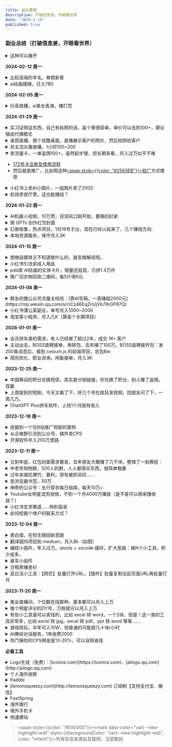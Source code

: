 ```yaml
---
title: 副业整理
description: 打破信息差，开眼看世界
date: "2024-2-19"
published: true
---
```



### **副业总结（打破信息差，开眼看世界）**

<details>
<summary>这种可以展开</summary>
<span style={{color: "#E00000"}}><mark data-color="var(--inke-highlight-red)" style={{backgroundColor: "var(--inke-highlight-red)", color: "inherit"}}>所有信息来源自互联网，注意甄别</mark></span>
</details>

**2024-02-12 周一**

<details>
<summary>比较高端的羊毛，券商新客</summary>

- 券商为了拉新，会给新客一定的优惠利率，比如，存一年5.88%，比银行利率（1.45%）高出不少，甚至有的还可以到8%。这种一般是保本保收益的。
</details>

<details>
<summary>ai绘画摆摊，日入780</summary>

- [AI摆摊|AI摆摊第二天，顾客骂我不好好宣传](https://www.xiaohongshu.com/explore/65c45e47000000002c03ab7e) 
- 线下摆摊+线上收徒模式
- 从评论区需求来看，线上收徒，日入几千都可以……

</details>

**2024-02-05 周一**

<details>
<summary>抖音直播，ai美女表演，赚打赏</summary>

- ![](https://gcloud-1303456836.cos.ap-chengdu.myqcloud.com/inke/output.jpg.jpeg)

</details>

**2024-01-29 周一**

<details>
<summary>实习证明这东西，自己有执照的话，盖个章很简单，单价可以去到100+，建议搞成代理模式</summary>

</details>

<details>
<summary>桌搭直播，搞个炫酷桌面，直播展示客户的照片，然后拍照给客户</summary>

</details>

<details>
<summary>非主流头像直播，1小时100~200</summary>

- 转自网友评论：我朋友在抖音直播给人做那些非主流头像(基本是拿模板改上面抖音名)零成本每天播一两个小时礼物收入也能有一二百块

</details>

<details open>
<summary>卖流量卡，一单返佣100+，虽然起步慢，但长期来看，月入过万似乎不难</summary>

- [172号卡注册及使用流程](https://yesmore.cc/articles/llk172)
- 然后就是推广，比如用这种[<span style={{color: "#2563EB"}}>软广</span>](https://yesmore.cc/articles/llk)方式推荐

</details>

<details>
<summary>小红书上卖AI小图片，一组图片卖了2000</summary>

- ![](https://gcloud-1303456836.cos.ap-chengdu.myqcloud.com/inke/bd057640-c359-4ca8-a12d-7097e0fa8d2a.png)

</details>

<details>
<summary>机场贵宾厅票，这也能赚钱？</summary>

- ![](https://gcloud-1303456836.cos.ap-chengdu.myqcloud.com/inke/1280X1280.JPEG.jpeg)

</details>

**2024-01-22 周一**

<details>
<summary>AI机器人视频，10万赞，目测风口刚开始，要搞的赶紧</summary>

- 工具：阿里的 motionshop

- ![](https://gcloud-1303456836.cos.ap-chengdu.myqcloud.com/inke/output.png)

</details>

<details>
<summary>用 GPTs 创作红包封面</summary>

- https://chat.openai.com/g/g-ijM3chD3S-wei-xin-hong-bao-feng-mian-she-ji

- 小提示：在上传微信红包后台的时候，记得截取对话链接作为你的创作证明以通过审核。

</details>

<details>
<summary>幻兽帕鲁，热点项目，1月19号才出，现在已经火起来了，几个赚钱方向:</summary>

- 代搭私服
- 利用教程、资料等，引流到社群
- 其他的付费服务（有待研究）

</details>

<details>
<summary>本地资源服务，保守月入3K</summary>

- 外地人来到本地，想找些休闲项目，但人生地不熟，也没空慢慢找
- 本地的向导就可以收费提供资讯
- 引流渠道：抖音，发一些本地场所的视频
- 群友做的是正规项目，月入3K

</details>

**2024-01-15 周一**

<details>
<summary>想做自媒体又不知道做什么的，就去做解说吧。</summary>

- 现在连解说猫和老鼠的都有，播放量还不低。

</details>

<details>
<summary>小红书引流卖成人用品</summary>

- 笔记内容：战裙、身材

|  |  |  |
| --- | --- | --- |
| ![](https://gcloud-1303456836.cos.ap-chengdu.myqcloud.com/inke/00d0bfc5-be6f-4050-b64e-8612fa947a42.png) | ![](https://gcloud-1303456836.cos.ap-chengdu.myqcloud.com/inke/729f9141-ca0f-4a7b-ac7f-6bd1236601aa.png) | ![](https://gcloud-1303456836.cos.ap-chengdu.myqcloud.com/inke/a62635ea-4587-424f-9577-4aa0955f198e.png) |

</details>

<details>
<summary>pdd卖 AI绘画的实体卡片，销量还挺高，已拼1.4万件</summary>

- ![](https://gcloud-1303456836.cos.ap-chengdu.myqcloud.com/inke/3f5c56b8-3787-4b4b-8108-d85448e64ea5.png)

</details>

<details>
<summary>推广旧衣物回收二维码，每5斤得6元</summary>
- 用户卖衣服，一公斤0.6元。然后5公斤一结算。推广员得6块
- 假设用户卖5公斤的衣服，用户得3元，推广员得6元
- 他一单卖10公里，也给你结算6块钱
- 但是，拆成两单，就算两单的钱
- 用户跟你终身绑定，终身都有收益

</details>

**2024-01-08 周一**

<details>
<summary>群友的撸公众号流量主经验：[靠AI写稿，一周赚超2000元](https://mp.weixin.qq.com/s/ciCz46EqZnUjVb79rGP87Q)</summary>

- 写文章机器人：https://chat.openai.com/g/g-cy6POo9Tk-wei-xin-gong-zhong-hao-he-tou-tiao-xie-wen-zhu-shou

</details>

<details>
<summary>小红书蒲公英副业，单号月入1000~2000</summary>

- 原理：选好容易涨粉的赛道(游戏、明星等) + 后期维护数据

</details>

<details>
<summary>淘宝客小程序，月入几K（算是个长期项目）</summary>

- 做个淘宝客小程序
- 去各平台发帖，比如：什么宝藏小程序，xx 只要 yy 元，太便宜了
- 用户如果私信你，就发小程序名字

</details>

**2024-01-01 周一**

<details>
<summary>会员拼车类的需求，有人已经做了超过2年，成交 1K+ 客户</summary>

- ![](https://gcloud-1303456836.cos.ap-chengdu.myqcloud.com/inke/output%20%282%29.png)

</details>

<details>
<summary>主动出击，BOSS直聘接单，再转包，去年赚了100万。BOSS直聘接外包：发200条消息后，接到 cesium.js 的前端项目，总包8w</summary>

- https://www.v2ex.com/t/1005133#r_14150594

- 接单方法：
 - 直接找那些附近的小公司
 - 说，招人太贵了，跟我合作吧。我不需要交五险一金
 - 这样就可以接单了，很多公司都是搞个小项目或者阶段项目。
 - 他手下很多学生，去年接单赚了 100多万

</details>

<details>
<summary>简历优化、职业咨询，闲鱼接单，月入3K</summary>

- https://m.okjike.com/originalPosts/658fc60112ed2fda68f77a0a

</details>

**2023-12-25 周一**

<details>
<summary>中国移动的积分兑换短信，其实是分销链接，你兑换了积分，别人赚了返佣，双赢</summary>

</details>

<details>
<summary>上周提到的短剧，今天又看了下，好几个号在疯狂发视频。找朋友问了下，一周几万。​</summary>

</details>

<details>
<summary>ChatGPT Plus拼车软件，上线1个月就有收入</summary>

- 原帖 https://www.v2ex.com/t/1004791

- 推广方式：论坛发帖免费送额度

- 开源拼车系统：https://github.com/AprilNEA/ChatGPT-Admin-Web

</details>

**2023-12-18 周一**

<details>
<summary>挖掘到一个在B站推广短剧的案例</summary>

- 引流路径：B站视频 --> 插入1秒二维码 --> 微信扫码观看 --> 付费解锁

- 具体收入不知，但是人家弄了（至少）2个号在发，肯定是盈利的。而且短剧现在是热门，赚钱的概率更大。

- ![](https://gcloud-1303456836.cos.ap-chengdu.myqcloud.com/inke/output%20%283%29.png)

</details>

<details>
<summary>从企微群引流到公众号，搞外卖CPS</summary>

- 背景，当时别人获客成本在2元，群友这种方法只要0.5元

- 方法：公众号上抓取各企业的微信群；让兼职进去发广告，引导用户关注公众号

</details>

<details>
<summary>开源软件年入200万思路</summary>

- 最近看了下芋道源码，一个开源 java 的管理系统，开发时间大概是2年，现在作者靠这个年入200万+了

- 盈利方式：
 - 看文档必须加星球，星球年费 199
 - 文档内接入定制广告
 - 看教程必须关注公众号，而且是得关注2个
 - 有一个点要注意：芋道的系统不是从0开发的，是属于魔改版 ruoyi-vue
 - 启发：找个现有的产品，改一改，优化一下，然后厚着脸皮推广，就能快速赚钱

</details>

**2023-12-11 周一**

<details>
<summary>又到年底，红包封面需求暴发，去年朋友大概赚了几千块，整理了一些教程：</summary>

- https://rimoao8jbx.feishu.cn/docx/O3PGdC5bGok5U4xg3Zkc3XnJn9g

</details>

<details>
<summary>中老年购物群，500人的群，人人都得买东西，很简单粗暴</summary>

- 第一波人从哪来
 - 送鸡蛋，告诉大家，进群领红包
 - 刚开始建群是，几毛几毛的红包雨，然后谁拉个人，单独发1块以上的红包
 - 群里满多少，继续红包雨，都是几分的
 - 一天群就满

- 然后，人数够了后，就开始讲课，听够时长，或者手写答对课上的题
 - 给私发红包3毛到1.88
 - 那些老太太都拿笔记，笔写，用户粘度很高
 - 他们经常互相之间要答案，天天定闹钟睡醒就听课
 - 天天听课拿红包，不买东西的，要被踢

- 群友反馈：我丈母娘一次听4个群的课，我老婆听3个群的，领红包，我丈母娘买了好多好多东西，说了也不听。

- 话术
 - 主要讲中医养生，人家讲的也都是真实的啊，卖啥吆喝啥，今天卖黑木耳，就把黑木耳的功效，和人体的需求好处，就给你讲这些。
 - 就给你讲他卖的东西（比如黑木耳）好处，就跟火车上卖东西一样，以中医养生的理论给你讲完好处，然后原价100块一包，今天来到直播间，给到大家100块钱2包，由于大家都认真听课，特意给老板申请的福利，凡事认真听课的，在追加两包，也就是100块4包

</details>

<details>
<summary>过年卖烟花爆竹，暴利，但有被抓风险……</summary>

- 一般来说要有证，否则，安监局和公安局，交通局。还有运政都能抓

- 证怎么申请
 - 要上传店铺地址和照片
 - 还得学习考试

- 群友案例：我同学，东北二十八线小城，过年摆十多天，十五六万
 - 苦是真的苦，那几天睡两三个小时吧，晚上卖到11点，3点多起来拿货
 - 东北也冷，穿两件军大衣三四双袜子

</details>

<details>
<summary>卖浏览器书签，50万</summary>

- 接上条，知识整理赛道，任何需要整理需要动脑的，都能卖

- [自媒体案例60条](https://x3xtqfjuve.feishu.cn/docx/E0X1di5djoSJO5xTFhrcxJuHnMd)，方便定位赛道 + 表现形式

</details>

<details>
<summary>神奇的公众号：五行穿衣每日指南，每天10万+</summary>

</details>

<details>
<summary>Youtube女明星混剪视频，不到一个月4000万播放（是不是可以用来撸收益？）</summary>

</details>

<details>
<summary>小红书玄学赛道……特别容易</summary>

- 看了下1500~4000粉的号，广告报价在 150~250 之间，月入最多的是一个4000粉的，月入=报价150*9=1350￥

- 玄学赛道批量做号，效果好得一批，并且按【最新】来排序，效果也特别好

</details>

<details>
<summary>如何挖掘个体户的联系方式？</summary>

- 痛点：企业的联系方式都被打烂了，个体户的联系方式不公开，成交率会比较高

- 方式：百度地图

</details>

**2023-12-04 周一**

<details>
<summary>表白墙，在校生搞钱新思路</summary>

- 7、8千人的微信，一个广告收费188/天

- 引流思路：学习资料、考试资料

</details>

<details>
<summary>翻译国内项目到 medium，月入8k（如图）</summary>

- app出海，付费率8%，简单的说就是把得到 app 的“每天听本书”功能，用AI 重新做了一遍，搞老外

</details>

<details>
<summary>编程小插件，年入过万。utools + vscode 插件。扩大思路：做N个小工具，积少成多。</summary>

</details>

<details>
<summary>豪车小组件</summary>

- 据说光打赏都收了几万

- 后面被某老板看上，请他去上班，现在是远程工作

- 要会抓包

</details>

<details>
<summary>日租房赚差价</summary>

- 考试期间，提前几天下单学校周围的日租房，考试的时候再涨价 2~300 租出去，稳赚……

- 当然，有些商家也知道你这套路，会取消你的订单

</details>

<details>
<summary>高日活小工具：【网页】批量打开URL，【插件】批量复制当前页面URL再批量打开</summary>

</details>

**2023-11-20 周一**

<details>
<summary>美女直播间，个位数在线那种，基本都可以月入上万</summary>

</details>

<details>
<summary>做个明星评论的DY号，万粉就可以月入上万</summary>

</details>

<details>
<summary>有些小工具是可以卖钱的，比如 excel 转 word，一个2块，但是！这一类的工具非常多，比如 excel 转 jpg，excel 转 pdf，ppt 转 word 等等……</summary>

</details>

<details>
<summary>游戏陪玩，半年可入10W，但普通的可能就几十块/小时</summary>

</details>

<details>
<summary>AI佛经对话服务，1年收费2000</summary>

</details>

<details>
<summary>热门保险的CPS佣金是13-20%，可以自购省钱</summary>

</details>

**必备工具**

<details>
<summary>Logo生成（免费）：[iconce.com](https://iconce.com)、[ailogo.qq.com](http://ailogo.qq.com)</summary>

</details>

<details>
<summary>个人海外收款</summary>
- 原帖：https://www.v2ex.com/t/801035
</details>

<details>
<summary>Paddle</summary>
- 要有个自己域名的邮箱，公开邮箱不行
- 那个公司 id 不是必填的，空着就可以。
- 看 twitter 图拉鼎的分享，paddle 可以走 SWIFT 代码直接到国内银行。看官方文档说，可能有 15 的手续费。那就比 LemonSqueezy-&gt;Paypal-&gt;国内银行卡提现 35 的手续费好多了。
- Q: 请问你是从 Paddle 直接提到国内银行卡吗？需要跟银行提交什么资料吗 A: 不用，走 SWIFT 代码银行转账就可以了
</details>

<details>
<summary>[lemonsqueezy.com](http://lemonsqueezy.com) 订阅制【支持支付宝、微信】</summary>
- 注册使用无门槛，优先推荐
- 可以 payout 到 Paypal
- 注意售卖商品的类型：软件，Saas ，PDF 等电子商品都是允许的
- 申请开通店铺前仔细看下这个链接，不要是里面禁止售卖的商品 https://docs.lemonsqueezy.com/help/getting-started/prohibited-products
- LemonSqueezy 提现到 Paypal 要收 3%，最高 $30 的手续费。 另外 LemonSqueezy 的费用是 5% + 0.5 每笔交易。 相当于最终到账手续费至少大概 8%（算的可能不精确，但是有个概念就可以）
</details>

<details>
<summary>FastSpring</summary>
 - fastspring 要邮件确认信息很咯嗦，不过可以作为备选。
 - 自己特意下单做了实验，钱款可以从国外直接汇到国内个人账户，税务自理。中国银行的工作人员入账时会询问这是货物贸易吗？这是一定要说不是，必须强调是版权销售收入，对方是版权代理商，最后钱款顺利入账。
</details>

<details>
<summary>海外银行</summary>
- 水星银行
  - 全世界用户通过 Stripe 付款，之后提现到水星银行，水星银行提现到 wise ，wise 提现到香港银行卡，香港银行卡转回国内（这里有5万美元的限制）。
  - 水星银行不是企业账户吗？转账不会受税法约束吗？
  - 因为我们注册的是一人LLC公司，公司税务等同于个人税务。​ 而我们没有在美国招人，也没有在美国办公，所以可以零申报。​ 最后转回来的钱，交国内的个税就好了。这跟Adsense收入类似。
- 香港银行开户经验：https://luolei.org/how-to-open-a-bank-account-in-hongkong-2024
</details>

<details>
<summary>境外手机卡</summary>
- 匿名香港卡，0月租，20 HKD/一年：[hksim.cards](http://hksim.cards)
</details>

<details>
<summary>快速建站</summary>
- SaaS 工具集合：https://hackerstartup.com/
</details>

> <span style={{color: "#E00000"}}><mark data-color="var(--inke-highlight-red)" style={{backgroundColor: "var(--inke-highlight-red)", color: "inherit"}}>所有信息来源自互联网，注意甄别</mark></span>